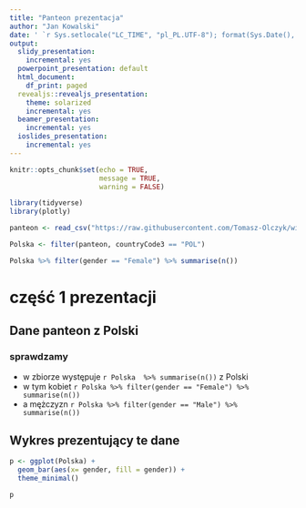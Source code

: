 ```yaml
---
title: "Panteon prezentacja"
author: "Jan Kowalski"
date: ' `r Sys.setlocale("LC_TIME", "pl_PL.UTF-8"); format(Sys.Date(), "%A %d %B %Y")` '
output:
  slidy_presentation:
    incremental: yes
  powerpoint_presentation: default
  html_document:
    df_print: paged
  revealjs::revealjs_presentation:
    theme: solarized
    incremental: yes
  beamer_presentation:
    incremental: yes
  ioslides_presentation:
    incremental: yes
---
```


```r

knitr::opts_chunk$set(echo = TRUE,
                      message = TRUE,
                      warning = FALSE)
```

```r
library(tidyverse)
library(plotly)
```


```r

panteon <- read_csv("https://raw.githubusercontent.com/Tomasz-Olczyk/wizualizacjaR/main/podstawy/panteon_s.csv")
```

```r

Polska <- filter(panteon, countryCode3 == "POL")

```

```r

Polska %>% filter(gender == "Female") %>% summarise(n())
```

# część 1 prezentacji

## Dane panteon z Polski
### sprawdzamy

- w zbiorze występuje `r Polska  %>% summarise(n())` z Polski
- w tym kobiet `r Polska %>% filter(gender == "Female") %>% summarise(n())` 
- a mężczyzn `r Polska %>% filter(gender == "Male") %>% summarise(n())`

## Wykres prezentujący te dane

```r
p <- ggplot(Polska) +
  geom_bar(aes(x= gender, fill = gender)) +
  theme_minimal()

p
```



